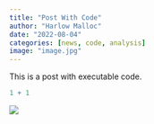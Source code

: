 ```yaml
---
title: "Post With Code"
author: "Harlow Malloc"
date: "2022-08-04"
categories: [news, code, analysis]
image: "image.jpg"
---
```


This is a post with executable code.

```r
1 + 1
```
![](image.jpg)
